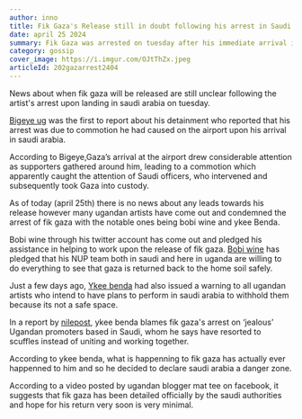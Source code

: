 ```yaml
---
author: inno
title: Fik Gaza's Release still in doubt following his arrest in Saudi Arabia
date: april 25 2024
summary: Fik Gaza was arrested on tuesday after his immediate arrival in saudi arabia due to unknown reasons
category: gossip
cover_image: https://i.imgur.com/OJtThZx.jpeg
articleId: 202gazarrest2404
---
```


News about when fik gaza will be released are still unclear following the artist's arrest upon landing in saudi arabia on tuesday.

[Bigeye ug](https://bigeye.ug/fik-gaza-reportedly-arrested-in-saudi-arabia/) was the first to report about his detainment who reported that his arrest was due to commotion he had caused on the airport upon his arrival in saudi arabia.

According to Bigeye,Gaza’s arrival at the airport drew considerable attention as supporters gathered around him, leading to a commotion which apparently caught the attention of Saudi officers, who intervened and subsequently took Gaza into custody.

As of today (april 25th) there is no news about any leads towards his release however many ugandan artists have come out and condemned the arrest of fik gaza with the notable ones being bobi wine and ykee Benda.

Bobi wine through his twitter account has come out and pledged his assistance in helping to work upon the release of fik gaza. [Bobi wine](https://mbu.ug/2024/04/25/fik-gaza-arrest-saudi-arabia-bobi-wine/) has pledged that his NUP team both in saudi and here in uganda are willing to do everything to see that gaza is returned back to the home soil safely.

<TweetComponent id="1783372478976286883" />

Just a few days ago, [Ykee benda](https://nilepost.co.ug/top-stories/197095/stay-away-from-saudi-arabia-shows-ykee-benda-cautions-ugandan-musicians) had also issued a warning to all ugandan artists who intend to have plans to perform in saudi arabia to withhold them because its not a safe space.

In a report by [nilepost](https://nilepost.co.ug/top-stories/197095/stay-away-from-saudi-arabia-shows-ykee-benda-cautions-ugandan-musicians), ykee benda blames fik gaza's arrest on ‘jealous’ Ugandan promoters based in Saudi, whom he says have resorted to scuffles instead of uniting and working together.

According to ykee benda, what is happenning to fik gaza has actually ever happenned to him and so he decided to declare saudi arabia a danger zone.

According to a video posted by ugandan blogger mat tee on facebook, it suggests that fik gaza has been detailed officially by the saudi authorities and hope for his return very soon is very minimal.
